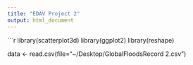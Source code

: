 ```yaml
---
title: "EDAV Project 2"
output: html_document
---
```

  
```r
library(scatterplot3d)
library(ggplot2)
library(reshape)

data <- read.csv(file="~/Desktop/GlobalFloodsRecord 2.csv")
